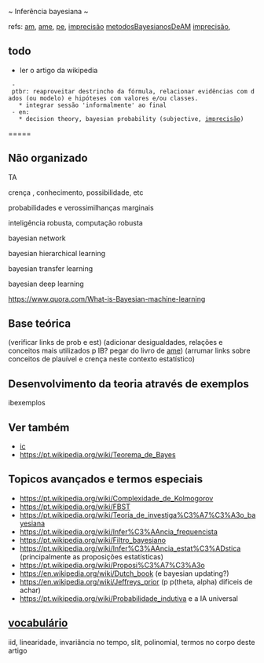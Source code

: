 ~ Inferência bayesiana ~

refs: [[am]], [[ame]], [[pe]], [[imprecisão]]
[[metodosBayesianosDeAM]]
[[imprecisão]], 

== todo ==
* ler o artigo da wikipedia
  - ptbr: reaproveitar destrincho da fórmula, relacionar evidências com dados (ou modelo) e hipóteses com valores e/ou classes.
    * integrar sessão 'informalmente' ao final
  - en:
    * decision theory, bayesian probability (subjective, [[imprecisão]])

=====

== Não organizado ==
TA

crença , conhecimento, possibilidade, etc

probabilidades e verossimilhanças marginais

inteligência robusta, computação robusta

bayesian network 

bayesian hierarchical learning

bayesian transfer learning

bayesian deep learning

https://www.quora.com/What-is-Bayesian-machine-learning

== Base teórica ==
(verificar links de prob e est)
(adicionar desigualdades, relações e conceitos mais utilizados p IB?
pegar do livro de [[ame]])
(arrumar links sobre conceitos de plauível e crença neste contexto estatístico)

== Desenvolvimento da teoria através de exemplos ==
ibexemplos


== Ver também ==
* [[ic]]
* https://pt.wikipedia.org/wiki/Teorema_de_Bayes

== Topicos avançados e termos especiais ==
* https://pt.wikipedia.org/wiki/Complexidade_de_Kolmogorov
* https://pt.wikipedia.org/wiki/FBST
* https://pt.wikipedia.org/wiki/Teoria_de_investiga%C3%A7%C3%A3o_bayesiana
* https://pt.wikipedia.org/wiki/Infer%C3%AAncia_frequencista
* https://pt.wikipedia.org/wiki/Filtro_bayesiano
* https://pt.wikipedia.org/wiki/Infer%C3%AAncia_estat%C3%ADstica (principalmente as proposições estatísticas)
* https://pt.wikipedia.org/wiki/Proposi%C3%A7%C3%A3o
* https://en.wikipedia.org/wiki/Dutch_book (e bayesian updating?)
* https://en.wikipedia.org/wiki/Jeffreys_prior (p p(theta, alpha) dificeis de achar)
* https://pt.wikipedia.org/wiki/Probabilidade_indutiva e a IA universal



== [[vocabulário]] ==
iid, linearidade, invariância no tempo, slit, polinomial,
termos no corpo deste artigo




